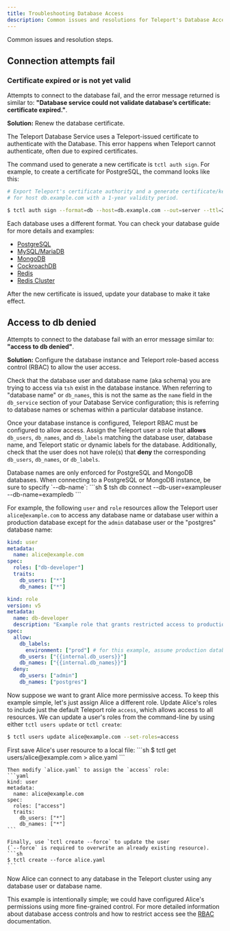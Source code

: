 ```yaml
---
title: Troubleshooting Database Access
description: Common issues and resolutions for Teleport's Database Access
---
```


Common issues and resolution steps.

## Connection attempts fail

### Certificate expired or is not yet valid

Attempts to connect to the database fail, and the error message returned is
similar to: **"Database service could not validate database’s certificate:
certificate expired."**.

**Solution:** Renew the database certificate.

The Teleport Database Service uses a Teleport-issued certificate to authenticate
with the Database. This error happens when Teleport cannot authenticate, often
due to expired certificates.

The command used to generate a new certificate is `tctl auth sign`. For example,
to create a certificate for PostgreSQL, the command looks like this:
```bash
# Export Teleport's certificate authority and a generate certificate/key pair
# for host db.example.com with a 1-year validity period.

$ tctl auth sign --format=db --host=db.example.com --out=server --ttl=2190h
```

Each database uses a different format. You can check your database guide for more
details and examples:

- [PostgreSQL](./guides/postgres-self-hosted.mdx#step-25-create-a-certificatekey-pair)
- [MySQL/MariaDB](./guides/mysql-self-hosted.mdx#step-24-create-a-certificatekey-pair)
- [MongoDB](./guides/mongodb-self-hosted.mdx#set-up-mutual-tls)
- [CockroachDB](./guides/cockroachdb-self-hosted.mdx#set-up-mutual-tls)
- [Redis](./guides/redis.mdx#step-45-set-up-mutual-tls)
- [Redis Cluster](./guides/redis-cluster.mdx#step-46-set-up-mutual-tls)

After the new certificate is issued, update your database to make it take effect.

## Access to db denied

Attempts to connect to the database fail with an error message
similar to: **"access to db denied"**.

**Solution:** Configure the database instance and Teleport role-based access control (RBAC) to allow the user 
access.

Check that the database user and database name (aka schema) you are trying to access via `tsh` exist in the database instance.
When referring to "database name" or `db_names`, this is not the same as the `name` field in the `db_service` section of your Database Service configuration;
this is referring to database names or schemas within a particular database instance.

Once your database instance is configured, Teleport RBAC must be configured to allow access.
Assign the Teleport user a role that **allows** `db_users`, `db_names`, and `db_labels` matching the 
database user, database name, and Teleport static or dynamic labels for the database. Additionally, check that 
the user does not have role(s) that **deny** the corresponding `db_users`, `db_names`, or `db_labels`.

<Admonition type="warning">
  Database names are only enforced for PostgreSQL and MongoDB databases.
  When connecting to a PostgreSQL or MongoDB instance, be sure to specify `--db-name`:
  ```sh
  $ tsh db connect --db-user=exampleuser --db-name=exampledb
  ```
</Admonition>

For example, the following `user` and `role` resources allow the Teleport user `alice@example.com` to
access any database name or database user
within a production database except for the `admin` database user or
the "postgres" database name:

```yaml
kind: user
metadata:
  name: alice@example.com
spec:
  roles: ["db-developer"]
  traits:
    db_users: ["*"]
    db_names: ["*"]
```
```yaml
kind: role
version: v5
metadata:
  name: db-developer
  description: "Example role that grants restricted access to production databases"
spec:
  allow:
    db_labels:
      environment: ["prod"] # for this example, assume production databases have this label in your Teleport cluster
    db_users: ["{{internal.db_users}}"]
    db_names: ["{{internal.db_names}}"]
  deny:
    db_users: ["admin"]
    db_names: ["postgres"]
```

Now suppose we want to grant Alice more permissive access.
To keep this example simple, let's just assign Alice a different role.
Update Alice's roles to include just the default Teleport role `access`, which allows access to all resources.
We can update a user's roles from the command-line by using either `tctl users update` or `tctl create`:
<Tabs>
  <TabItem label="tctl users update">
  ```sh
  $ tctl users update alice@example.com --set-roles=access
  ```
  </TabItem>
  <TabItem label="tctl create">
    First save Alice's user resource to a local file:
    ```sh
    $ tctl get users/alice@example.com > alice.yaml
    ```

    Then modify `alice.yaml` to assign the `access` role:
    ```yaml
    kind: user
    metadata:
      name: alice@example.com
    spec:
      roles: ["access"]
      traits:
        db_users: ["*"]
        db_names: ["*"]
    ```

    Finally, use `tctl create --force` to update the user
    (`--force` is required to overwrite an already existing resource).
    ```sh
    $ tctl create --force alice.yaml
    ```
  </TabItem>
</Tabs>

Now Alice can connect to any database in the Teleport cluster using any database user or database name.

This example is intentionally simple; we could have configured Alice's permissions using more fine-grained control.
For more detailed information about database access controls and how to restrict
access see the [RBAC](../../database-access/rbac.mdx) documentation.
